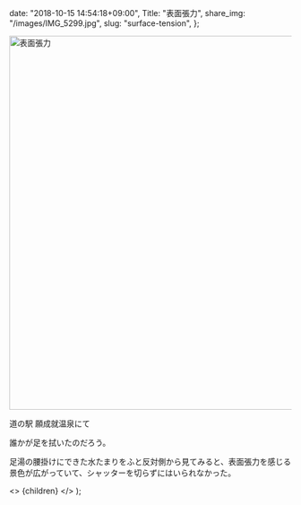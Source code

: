 
  date: "2018-10-15 14:54:18+09:00",
  Title: "表面張力",
  share_img: "/images/IMG_5299.jpg",
  slug: "surface-tension",
};

<img src="/images/IMG_5299.jpg" alt="表面張力" width="1000" height="667" className="bg-gradient-to-r from-neutral-200 to-slate-200" />

<span className="caption">道の駅 願成就温泉にて</span>

誰かが足を拭いたのだろう。

足湯の腰掛けにできた水たまりをふと反対側から見てみると、表面張力を感じる景色が広がっていて、シャッターを切らずにはいられなかった。

  <>
    <Head>
      <title>{meta.Title} | 異郷好実</title>
    </Head>
    <PostLayout meta={meta}>{children}</PostLayout>
  </>
);
